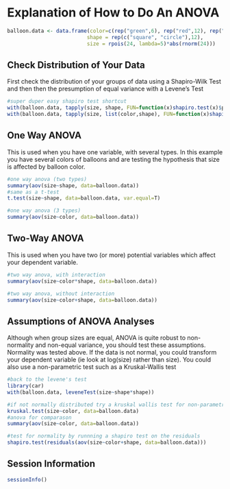Explanation of How to Do An ANOVA
===================================

```r
balloon.data <- data.frame(color=c(rep("green",6), rep("red",12), rep("blue",6)),
                          shape = rep(c("square", "circle"),12),
                          size = rpois(24, lambda=5)*abs(rnorm(24)))
```

Check Distribution of Your Data
---------------------------------

First check the distribution of your groups of data using a Shapiro-Wilk Test and then then the presumption of equal variance with a Levene's Test

```r
#super duper easy shapiro test shortcut
with(balloon.data, tapply(size, shape, FUN=function(x)shapiro.test(x)$p.value))
with(balloon.data, tapply(size, list(color,shape), FUN=function(x)shapiro.test(x)$p.value))
```

One Way ANOVA
--------------
This is used when you have one variable, with several types.  In this example you have several colors of balloons and are testing the hypothesis that size is affected by balloon color.

```r
#one way anova (two types)
summary(aov(size~shape, data=balloon.data))
#same as a t-test
t.test(size~shape, data=balloon.data, var.equal=T)

#one way anova (3 types)
summary(aov(size~color, data=balloon.data))
```

Two-Way ANOVA
---------------
This is used when you have two (or more) potential variables which affect your dependent variable.

```r
#two way anova, with interaction
summary(aov(size~color*shape, data=balloon.data))

#two way anova, without interaction
summary(aov(size~color+shape, data=balloon.data))
```

Assumptions of ANOVA Analyses
-------------------------------
Although when group sizes are equal, ANOVA is quite robust to non-normality and non-equal variance, you should test these assumptions.  Normality was tested above.  If the data is not normal, you could transform your dependent variable (ie look at log(size) rather than size).  You could also use a non-parametric test such as a Kruskal-Wallis test

```r
#back to the levene's test
library(car)
with(balloon.data, leveneTest(size~shape*shape))

#if not normally distributed try a kruskal wallis test for non-parametric data
kruskal.test(size~color, data=balloon.data)
#anova for comparason
summary(aov(size~color, data=balloon.data))

#test for normality by runnning a shapiro test on the residuals
shapiro.test(residuals(aov(size~color+shape, data=balloon.data)))
```

Session Information
--------------------

```r
sessionInfo()
```